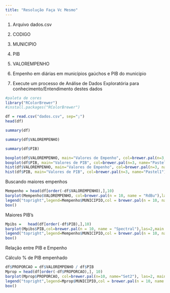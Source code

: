 ```yaml
---
title: "Resolução Faça Vc Mesmo"
---
```


1. Arquivo dados.csv
  1. CODIGO
  2. MUNICIPIO
  3. PIB
  4. VALOREMPENHO
  
2. Empenho em diárias em municípios gaúchos e PIB
do municipio

3. Execute um processo de Análise de Dados
Exploratória para conhecimento/Entendimento
destes dados

```r
#paleta de cores
library("RColorBrewer")
#install.packages("RColorBrewer")
```

```r
df = read.csv("dados.csv", sep=";")
head(df)
```

```r
summary(df)
```

```r
summary(df$VALOREMPENHO)
```

```r
summary(df$PIB)
```

```r
boxplot(df$VALOREMPENHO, main="Valores de Empenho", col=brewer.pal(n=3, name="Paired"), outline = F)
boxplot(df$PIB, main="Valores de PIB", col=brewer.pal(n=3, name="Pastel1"), outline = F)
hist(df$VALOREMPENHO, main="Valores de Empenho", col=brewer.pal(n=3, name="Paired"))
hist(df$PIB, main="Valores de PIB", col=brewer.pal(n=3, name="Pastel1"), outline = F)
```

Buscando maiores empenhos
```r
Mempenho = head(df[order(-df$VALOREMPENHO),],10)
barplot(Mempenho$VALOREMPENHO, col=brewer.pal(n = 10, name = "RdBu"),las=2,main = "Maiores Empenhos")
legend("topright",legend=Mempenho$MUNICIPIO,col = brewer.pal(n = 10, name = "RdBu"), lty=1:2, cex=0.8, ncol = 2,lwd=4)
box()
```

Maiores PIB's
```r
Mpibs =   head(df[order(-df$PIB),],10)
barplot(Mpibs$PIB,col=brewer.pal(n = 10, name = "Spectral"),las=2,main = "Maiores PIBS")
legend("topright",legend=Mempenho$MUNICIPIO,col = brewer.pal(n = 10, name = "Spectral"), lty=1:2, cex=0.8, ncol = 2,lwd=4)
box()
```

Relação entre PIB e Empenho

Cálculo % de PIB empenhado

```r
df$PROPORCAO = df$VALOREMPENHO / df$PIB
Mprop = head(df[order(-df$PROPORCAO),], 10)
barplot(Mprop$PROPORCAO, col=brewer.pal(n=10, name="Set2"), las=2, main="Maiores Gastos em Proporção ao PIB")
legend("topright",legend=Mprop$MUNICIPIO,col = brewer.pal(n = 10, name = "Set2"), lty=1:2, cex=0.8, ncol = 2,lwd=4)
box()
```

